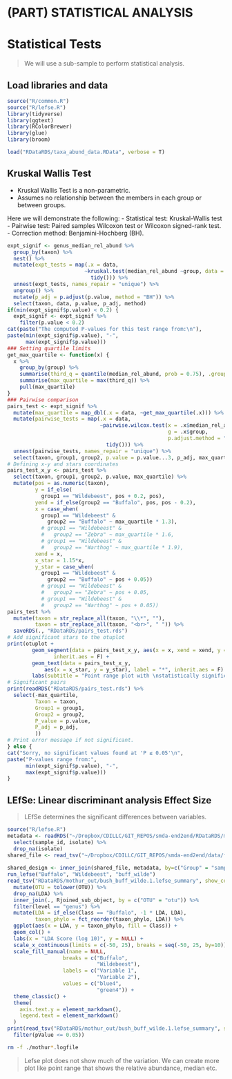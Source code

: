 # (PART) STATISTICAL ANALYSIS {-}

# Statistical Tests
> We will use a sub-sample to perform statistical analysis.

## Load libraries and data
```r
source("R/common.R")
source("R/lefse.R")
library(tidyverse)
library(ggtext)
library(RColorBrewer)
library(glue)
library(broom)

load("RDataRDS/taxa_abund_data.RData", verbose = T)
```

## Kruskal Wallis Test
- Kruskal Wallis Test is a non-parametric.
- Assumes no relationship between the members in each group or between groups.

Here we will demonstrate the following:
- Statistical test: Kruskal-Wallis test
- Pairwise test: Paired samples Wilcoxon test or Wilcoxon signed-rank test.
- Correction method: Benjamini-Hochberg (BH).

```r
expt_signif <- genus_median_rel_abund %>% 
  group_by(taxon) %>% 
  nest() %>% 
  mutate(expt_tests = map(.x = data,
                         ~kruskal.test(median_rel_abund ~group, data = .x) %>% 
                           tidy())) %>%
  unnest(expt_tests, names_repair = "unique") %>% 
  ungroup() %>% 
  mutate(p_adj = p.adjust(p.value, method = "BH")) %>% 
  select(taxon, data, p.value, p_adj, method)
if(min(expt_signif$p.value) < 0.2) {
  expt_signif <- expt_signif %>% 
    filter(p.value < 0.2)
cat(paste("The computed P-values for this test range from:\n"),
paste(min(expt_signif$p.value), "-",
      max(expt_signif$p.value)))
### Setting quartile limits
get_max_quartile <- function(x) {
  x %>% 
    group_by(group) %>% 
    summarise(third_q = quantile(median_rel_abund, prob = 0.75), .groups = "drop") %>%
    summarise(max_quartile = max(third_q)) %>% 
    pull(max_quartile)
}
### Pairwise comparison
pairs_test <- expt_signif %>% 
  mutate(max_quartile = map_dbl(.x = data, ~get_max_quartile(.x))) %>% 
  mutate(pairwise_tests = map(.x = data,
                              ~pairwise.wilcox.test(x = .x$median_rel_abund,
                                                    g = .x$group,
                                                    p.adjust.method = "BH") %>%
                                tidy())) %>%
  unnest(pairwise_tests, names_repair = "unique") %>% 
  select(taxon, group1, group2, p.value = p.value...3, p_adj, max_quartile)
# Defining x-y and stars coordinates
pairs_test_x_y <- pairs_test %>% 
  select(taxon, group1, group2, p.value, max_quartile) %>% 
  mutate(pos = as.numeric(taxon),
         y = if_else(
           group1 == "Wildebeest", pos + 0.2, pos),
         yend = if_else(group2 == "Buffalo", pos, pos - 0.2),
         x = case_when(
           group1 == "Wildebeest" &
             group2 == "Buffalo" ~ max_quartile * 1.3),
           # group1 == "Wildebeest" &
           #   group2 == "Zebra" ~ max_quartile * 1.6,
           # group1 == "Wildebeest" &
           #   group2 == "Warthog" ~ max_quartile * 1.9),
         xend = x,
         x_star = 1.15*x,
         y_star = case_when(
           group1 == "Wildebeest" &
             group2 == "Buffalo" ~ pos + 0.05))
           # group1 == "Wildebeest" &
           #   group2 == "Zebra" ~ pos + 0.05,
           # group1 == "Wildebeest" &
           #   group2 == "Warthog" ~ pos + 0.05))
pairs_test %>%
  mutate(taxon = str_replace_all(taxon, "\\*", ""),
         taxon = str_replace_all(taxon, "<br>", " ")) %>% 
  saveRDS(., "RDataRDS/pairs_test.rds")
# Add significant stars to the otuplot
print(otuplot +
        geom_segment(data = pairs_test_x_y, aes(x = x, xend = xend, y = y,  yend = yend),
               inherit.aes = F) +
        geom_text(data = pairs_test_x_y,
            aes(x = x_star, y = y_star), label = "*", inherit.aes = F) +
        labs(subtitle = "Point range plot with \nstatistically significant stars"))
# Significant pairs
print(readRDS("RDataRDS/pairs_test.rds") %>% 
  select(-max_quartile, 
         Taxon = taxon, 
         Group1 = group1, 
         Group2 = group2,
         P_value = p.value,
         P_adj = p_adj,
         ))
# Print error message if not significant.
} else {
cat("Sorry, no significant values found at 'P ≤ 0.05'\n", 
paste("P-values range from:",
      min(expt_signif$p.value), "-",
      max(expt_signif$p.value)))
}
```


## LEfSe: Linear discriminant analysis Effect Size {#lefse-analysis}
> LEfSe determines the significant differences between variables.

```r
source("R/lefse.R")
metadata <- readRDS("~/Dropbox/CDILLC/GIT_REPOS/smda-end2end/RDataRDS/mo_metadata.rds") %>% 
  select(sample_id, isolate) %>% 
  drop_na(isolate)
shared_file <- read_tsv("~/Dropbox/CDILLC/GIT_REPOS/smda-end2end/data/final.tx.1.subsample.shared", show_col_types = F)
  
shared_design <- inner_join(shared_file, metadata, by=c("Group" = "sample_id"))
run_lefse("Buffalo", "Wildebeest", "buff_wilde")
read_tsv("RDataRDS/mothur_out/bush_buff_wilde.1.lefse_summary", show_col_types = F) %>% 
  mutate(OTU = tolower(OTU)) %>% 
  drop_na(LDA) %>% 
  inner_join(., Rjoined_sub_object, by = c("OTU" = "otu")) %>% 
  filter(level == "genus") %>% 
  mutate(LDA = if_else(Class == "Buffalo", -1 * LDA, LDA),
         taxon_phylo = fct_reorder(taxon_phylo, LDA)) %>% 
  ggplot(aes(x = LDA, y = taxon_phylo, fill = Class)) +
  geom_col() +
  labs(x = "LDA Score (log 10)", y = NULL) +
  scale_x_continuous(limits = c(-50, 25), breaks = seq(-50, 25, by=10)) +
  scale_fill_manual(name = NULL,
                  breaks = c("Buffalo",
                             "Wildebeest"),
                  labels = c("Variable 1",
                             "Variable 2"),
                  values = c("blue4",
                             "green4")) +
  theme_classic() +
  theme(
    axis.text.y = element_markdown(),
    legend.text = element_markdown()
  )
print(read_tsv("RDataRDS/mothur_out/bush_buff_wilde.1.lefse_summary", show_col_types = F) %>% 
  filter(pValue <= 0.05))
```

```bash
rm -f ./mothur*.logfile
```


> Lefse plot does not show much of the variation. We can create more plot like point range that shows the relative abundance, median etc.
